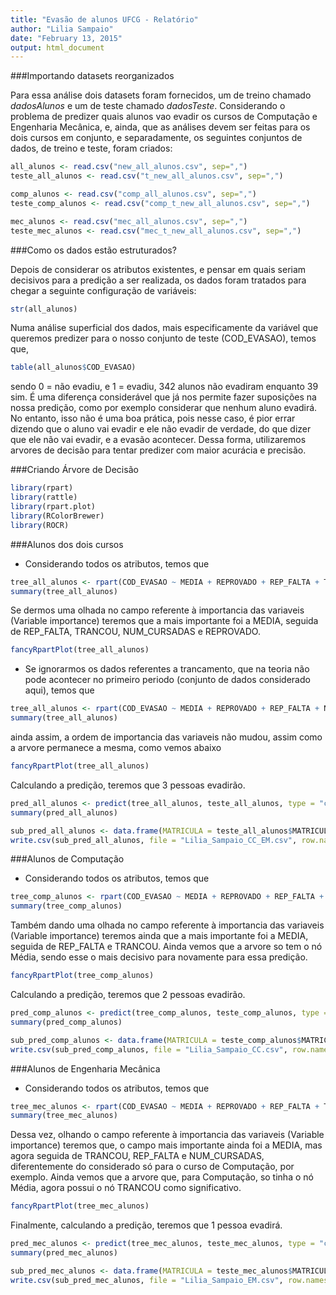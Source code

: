 ```yaml
---
title: "Evasão de alunos UFCG - Relatório"
author: "Lilia Sampaio"
date: "February 13, 2015"
output: html_document
---
```


###Importando datasets reorganizados

Para essa análise dois datasets foram fornecidos, um de treino chamado *dadosAlunos* e um de teste chamado *dadosTeste*. Considerando o problema de predizer quais alunos vao evadir os cursos de Computação e Engenharia Mecânica, e, ainda, que as análises devem ser feitas para os dois cursos em conjunto, e separadamente, os seguintes conjuntos de dados, de treino e teste, foram criados:  

```r
all_alunos <- read.csv("new_all_alunos.csv", sep=",")
teste_all_alunos <- read.csv("t_new_all_alunos.csv", sep=",")

comp_alunos <- read.csv("comp_all_alunos.csv", sep=",")
teste_comp_alunos <- read.csv("comp_t_new_all_alunos.csv", sep=",")

mec_alunos <- read.csv("mec_all_alunos.csv", sep=",")
teste_mec_alunos <- read.csv("mec_t_new_all_alunos.csv", sep=",")
```

###Como os dados estão estruturados?

Depois de considerar os atributos existentes, e pensar em quais seriam decisivos para a predição a ser realizada, os dados foram tratados para chegar a seguinte configuração de variáveis:

```r
str(all_alunos)
```

Numa análise superficial dos dados, mais especificamente da variável que queremos predizer para o nosso conjunto de teste (COD_EVASAO), temos que,

```r
table(all_alunos$COD_EVASAO)
```

sendo 0 = não evadiu, e 1 = evadiu, 342 alunos não evadiram enquanto 39 sim. É uma diferença considerável que já nos permite fazer suposições na nossa predição, como por exemplo considerar que nenhum aluno evadirá. No entanto, isso não é uma boa prática, pois nesse caso, é pior errar dizendo que o aluno vai evadir e ele não evadir de verdade, do que dizer que ele não vai evadir, e a evasão acontecer. Dessa forma, utilizaremos arvores de decisão para tentar predizer com maior acurácia e precisão.

###Criando Árvore de Decisão

```r
library(rpart)
library(rattle)
library(rpart.plot)
library(RColorBrewer)
library(ROCR)
```

###Alunos dos dois cursos

+ Considerando todos os atributos, temos que 

```r
tree_all_alunos <- rpart(COD_EVASAO ~ MEDIA + REPROVADO + REP_FALTA + TRANCOU + NUM_CURSADAS, data=all_alunos, method="class")
summary(tree_all_alunos)
```

Se dermos uma olhada no campo referente à importancia das variaveis (Variable importance) teremos que a mais importante foi a MEDIA, seguida de REP_FALTA, TRANCOU, NUM_CURSADAS e REPROVADO.

```r
fancyRpartPlot(tree_all_alunos)
```

+ Se ignorarmos os dados referentes a trancamento, que na teoria não pode acontecer no primeiro periodo (conjunto de dados considerado aqui), temos que

```r
tree_all_alunos <- rpart(COD_EVASAO ~ MEDIA + REPROVADO + REP_FALTA + NUM_CURSADAS, data=all_alunos, method="class")
summary(tree_all_alunos)
```

ainda assim, a ordem de importancia das variaveis não mudou, assim como a arvore permanece a mesma, como vemos abaixo

```r
fancyRpartPlot(tree_all_alunos)
```

Calculando a predição, teremos que 3 pessoas evadirão.

```r
pred_all_alunos <- predict(tree_all_alunos, teste_all_alunos, type = "class")
summary(pred_all_alunos)
```
```r
sub_pred_all_alunos <- data.frame(MATRICULA = teste_all_alunos$MATRICULA, COD_EVASAO = pred_all_alunos)
write.csv(sub_pred_all_alunos, file = "Lilia_Sampaio_CC_EM.csv", row.names = FALSE) 
```

###Alunos de Computação

+ Considerando todos os atributos, temos que 

```r
tree_comp_alunos <- rpart(COD_EVASAO ~ MEDIA + REPROVADO + REP_FALTA + TRANCOU + NUM_CURSADAS, data=comp_alunos, method="class")
summary(tree_comp_alunos)
```

Também dando uma olhada no campo referente à importancia das variaveis (Variable importance) teremos ainda que a mais importante foi a MEDIA, seguida de REP_FALTA e TRANCOU. Ainda vemos que a arvore so tem o nó Média, sendo esse o mais decisivo para novamente para essa predição.

```r
fancyRpartPlot(tree_comp_alunos)
```

Calculando a predição, teremos que 2 pessoas evadirão.

```r
pred_comp_alunos <- predict(tree_comp_alunos, teste_comp_alunos, type = "class")
summary(pred_comp_alunos)
```
```r
sub_pred_comp_alunos <- data.frame(MATRICULA = teste_comp_alunos$MATRICULA, COD_EVASAO = pred_comp_alunos)
write.csv(sub_pred_comp_alunos, file = "Lilia_Sampaio_CC.csv", row.names = FALSE) 
```

###Alunos de Engenharia Mecânica

+ Considerando todos os atributos, temos que 

```r
tree_mec_alunos <- rpart(COD_EVASAO ~ MEDIA + REPROVADO + REP_FALTA + TRANCOU + NUM_CURSADAS, data=mec_alunos, method="class")
summary(tree_mec_alunos)
```

Dessa vez, olhando o campo referente à importancia das variaveis (Variable importance) teremos que, o campo mais importante ainda foi a MEDIA, mas agora seguida de TRANCOU, REP_FALTA e NUM_CURSADAS, diferentemente do considerado só para o curso de Computação, por exemplo. Ainda vemos que a arvore que, para Computação, so tinha o nó Média, agora possui o nó TRANCOU como significativo.

```r
fancyRpartPlot(tree_mec_alunos)
```

Finalmente, calculando a predição, teremos que 1 pessoa evadirá.

```r
pred_mec_alunos <- predict(tree_mec_alunos, teste_mec_alunos, type = "class")
summary(pred_mec_alunos)
```
```r
sub_pred_mec_alunos <- data.frame(MATRICULA = teste_mec_alunos$MATRICULA, COD_EVASAO = pred_mec_alunos)
write.csv(sub_pred_mec_alunos, file = "Lilia_Sampaio_EM.csv", row.names = FALSE) 
```
